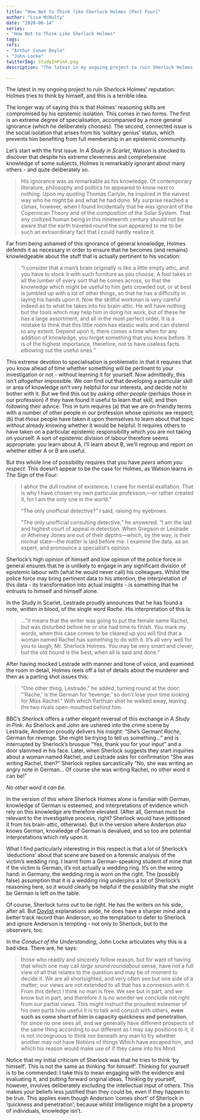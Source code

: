 ```yaml
---  
title: "How Not to Think like Sherlock Holmes [Part Four]"
author: "Lisa McNulty"  
date: "2020-06-14"  
series:  
- "How Not to Think Like Sherlock Holmes"
tags:
refs:  
- "Arthur Conan Doyle"
- "John Locke"
twitterImg: StudyInPink.png
description: "The latest in my ongoing project to ruin Sherlock Holmes’ reputation: Holmes tries to think by himself, and this is a terrible idea."

---
```







The latest in my ongoing project to ruin Sherlock Holmes’ reputation: Holmes tries to think by himself, and this is a terrible idea.

The longer way of saying this is that Holmes’ reasoning skills are compromised by his epistemic isolation. This comes in two forms. The first is an extreme degree of specialisation, accompanied by a more general ignorance (which he deliberately chooses). The second, connected issue is the social isolation that arises from his ‘solitary genius’ status, which prevents him benefiting from full membership in an epistemic community.

Let’s start with the first issue. In *A Study in Scarlet*, Watson is shocked to discover that despite his extreme cleverness and comprehensive knowledge of some subjects, Holmes is remarkably ignorant about many others - and quite deliberately so.

> His ignorance was as remarkable as his knowledge. Of contemporary
> literature, philosophy and politics he appeared to know next to
> nothing. Upon my quoting Thomas Carlyle, he inquired in the naivest
> way who he might be and what he had done. My surprise reached a
> climax, however, when I found incidentally that he was ignorant of the
> Copernican Theory and of the composition of the Solar System. That any
> civilized human being in this nineteenth century should not be aware
> that the earth traveled round the sun appeared to me to be such an
> extraordinary fact that I could hardly realize it.

Far from being ashamed of this ignorance of general knowledge, Holmes defends it as necessary in order to ensure that he becomes (and remains) knowledgeable about the stuff that is actually pertinent to his vocation:

> “I consider that a man's brain originally is like a little empty
> attic, and you have to stock it with such furniture as you choose. A
> fool takes in all the lumber of every sort that he comes across, so
> that the knowledge which might be useful to him gets crowded out, or
> at best is jumbled up with a lot of other things, so that he has a
> difficulty in laying his hands upon it. Now the skillful workman is
> very careful indeed as to what he takes into his brain-attic. He will
> have nothing but the tools which may help him in doing his work, but
> of these he has a large assortment, and all in the most perfect order.
> It is a mistake to think that this little room has elastic walls and
> can distend to any extent. Depend upon it, there comes a time when for
> any addition of knowledge, you forget something that you knew before.
> It is of the highest importance, therefore, not to have useless facts
> elbowing out the useful ones.”

This extreme devotion to specialisation is problematic in that it requires that you know ahead of time whether something will be pertinent to your investigation or not - without learning it for yourself. Now admittedly, this isn’t *altogether* impossible. We *can* find out that developing a particular skill or area of knowledge isn’t very helpful for our interests, and decide not to bother with it. But we find this out by *asking other people* (perhaps those in our profession) if they have found it useful to learn that skill, and then following their advice. This in turn requires (a) that we are on friendly terms with a number of other people in our profession whose opinions we respect; (b) that *those* people have taken it upon themselves to learn about that topic *without* already knowing whether it would be helpful. It requires others to have taken on a particular epistemic responsibility which you are not taking on yourself. A sort of epistemic division of labour therefore seems appropriate: you learn about A, I’ll learn about B, we’ll regroup and report on whether either A or B are useful.

But this whole line of possibility requires that you have *peers whom you respect.* This doesn’t appear to be the case for Holmes, as Watson learns in The Sign of the Four:

> I abhor the dull routine of existence. I crave for mental exaltation.
> That is why I have chosen my own particular profession,—or rather
> created it, for I am the only one in the world.”
> 
> “The only unofficial detective?” I said, raising my eyebrows.
> 
> “The only unofficial consulting detective,” he answered. “I am the
> last and highest court of appeal in detection. When Gregson or
> Lestrade or Athelney Jones are out of their depths—which, by the way,
> is their normal state—the matter is laid before me. I examine the
> data, as an expert, and pronounce a specialist’s opinion.

Sherlock’s high opinion of himself and low opinion of the police force in general ensures that he is unlikely to engage in any significant division of epistemic labour with (what he would never call) his colleagues. Whilst the police force may bring pertinent data to his attention, the interpretation of this data - its transformation into actual insights - is something that he entrusts to himself and himself alone.

In the Study in Scarlet, Lestrade proudly announces that he has found a note, written in blood, of the single word *Rache*. His interpretation of this is:

> ...”it means that the writer was going to put the female name Rachel, but was disturbed before he or she had time to finish. You mark my
> words, when this case comes to be cleared up you will find that a
> woman named Rachel has something to do with it. It’s all very well for
> you to laugh, Mr. Sherlock Holmes. You may be very smart and clever,
> but the old hound is the best, when all is said and done.”

  

After having mocked Lestrade with manner and tone of voice, and examined the room in detail, Holmes reels off a list of details about the murderer and then as a parting shot issues this:

> “One other thing, Lestrade,” he added, turning round at the door:
> “‘Rache,’ is the German for ‘revenge;’ so don’t lose your time looking
> for Miss Rachel.” With which Parthian shot he walked away, leaving the
> two rivals open-mouthed behind him.

BBC’s *Sherlock* offers a rather elegant reversal of this exchange in *A Study in Pink.* As Sherlock and John are ushered into the crime scene by Lestrade, Anderson proudly delivers his insight: “She’s German! *Rache*, German for revenge. She might be trying to tell us something...” and is interrupted by Sherlock’s brusque “Yes, thank you for your input” and a door slammed in his face. Later, when Sherlock suggests they start inquiries about a woman named Rachel, and Lestrade asks for confirmation “She was writing Rachel, then?” Sherlock replies sarcastically “No, she was writing an angry note in German... Of course she was writing Rachel, no other word it can be!”

*No other word it can be.*

In the version of this where Sherlock Holmes alone is familiar with German, knowledge of German is esteemed, and interpretations of evidence which rely on this knowledge are therefore elevated. (After all, German must be relevant to the investigative process, right? Sherlock would have jettisoned it from his brain-attic, otherwise). But in the version where Anderson *also* knows German, knowledge of German is devalued, and so too are potential interpretations which rely upon it.

What I find particularly interesting in this respect is that a lot of Sherlock’s ‘deductions’ about that scene are based on a forensic analysis of the victim’s wedding ring. I learnt from a German-speaking student of mine that if the victim is German, it’s not actually a wedding ring. It’s on the wrong hand: in Germany, the wedding ring is worn on the right. The (possibly false) assumption that it is a wedding ring underpins a lot of Sherlock’s reasoning here, so it would clearly be helpful if the possibility that she might be German is left on the table.

Of course, Sherlock turns out to be right. He has the writers on his side, after all. But [Doylist](https://tvtropes.org/pmwiki/pmwiki.php/Main/WatsonianVersusDoylist) explanations aside, he does have a sharper mind and a better track record than Anderson, so the temptation to defer to Sherlock and ignore Anderson is tempting - not only to Sherlock, but to the observers, too.

In the *Conduct of the Understanding,* John Locke articulates why this is a bad idea. There are, he says:

> those who readily and sincerely follow reason, but for want of having
> that which one may call *large sound roundabout* sense, have not a full
> view of all that relates to the question and may be of moment to
> decide it. We are all shortsighted, and very often see but one side of
> a matter; our views are not extended to all that has a connexion with
> it. From this defect I think no man is free. We see but in part, and
> we know but in part, and therefore it is no wonder we conclude not
> right from our partial views. This might instruct the proudest
> esteemer of his own parts how useful it is to talk and consult with
> others, **even such as come short of him in capacity quickness and
> penetration**, for since no one sees all, and we generally have
> different prospects of the same thing according to our different as I
> may say positions to it, it is not incongruous to think nor beneath
> any man to try whether another may not have Notions of things Which
> have escaped him, and which his reason would make use of if they came
> into his Mind.

Notice that my initial criticism of Sherlock was that he tries to think ‘by himself’. This is not the same as thinking ‘for himself’. Thinking for yourself is to be commended: I take this to mean engaging with the evidence and evaluating it, and putting forward original ideas. Thinking by yourself, however, involves deliberately excluding the intellectual input of others. This makes your beliefs less justified than they could be, even if they happen to be true. This applies even though Anderson ‘comes short’ of Sherlock in ‘quickness and penetration’; because whilst intelligence might be a property of individuals, knowledge isn’t.